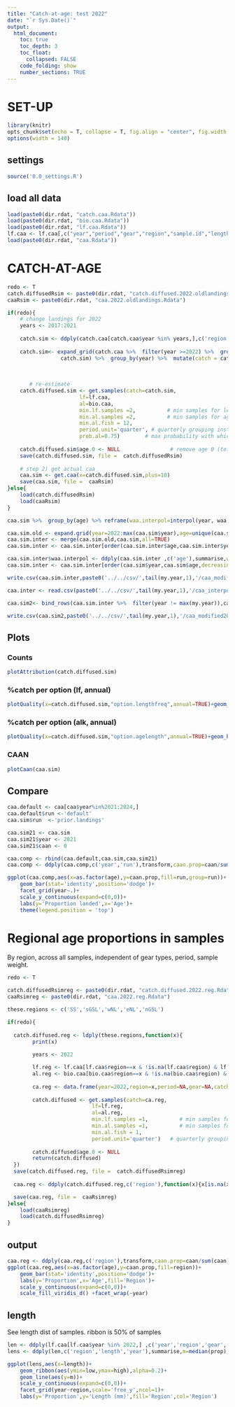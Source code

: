 ```yaml
---
title: "Catch-at-age: test 2022"
date: "`r Sys.Date()`"
output:
  html_document:
    toc: true
    toc_depth: 3
    toc_float:
      collapsed: FALSE
    code_folding: show
    number_sections: TRUE
---
```

    
# SET-UP
```r
library(knitr)
opts_chunk$set(echo = T, collapse = T, fig.align = "center", fig.width = 9, fig.height = 6, error=T)# error =T retruns error where fails
options(width = 140)
```    

## settings
```r
source('0.0_settings.R')
```

## load all data
```r
load(paste0(dir.rdat, "catch.caa.Rdata"))                                # from 2.0 caa
load(paste0(dir.rdat, "bio.caa.Rdata"))                                  # from 2.0 caa
load(paste0(dir.rdat, "lf.caa.Rdata"))                                   # from 2.0 caa
lf.caa <- lf.caa[,c("year","period","gear","region","sample.id","length","weight.unit","n")]
load(paste0(dir.rdat, "caa.Rdata"))                                      # from 2.0 caa - default caa
```

# CATCH-AT-AGE
```r
redo <- T
catch.diffusedRsim <- paste0(dir.rdat, "catch.diffused.2022.oldlandings.Rdata")
caaRsim <- paste0(dir.rdat, "caa.2022.oldlandings.Rdata")

if(redo){
    # change landings for 2022
    years <- 2017:2021
    
    catch.sim <- ddply(catch.caa[catch.caa$year %in% years,],c('region','period','gear'),summarise,catch=mean(catch)) # average proportions of last years
    
    catch.sim<- expand_grid(catch.caa %>%  filter(year >=2022) %>%  group_by(year) %>%  summarize(catchy=sum(catch)),
                 catch.sim) %>%  group_by(year) %>%  mutate(catch = catch / sum(catch) * catchy) %>%  dplyr::select(-catchy)
    
    
    
       # re-estimate
    catch.diffused.sim <- get.samples(catch=catch.sim,
                       lf=lf.caa, 
                       al=bio.caa,
                       min.lf.samples =2,          # min samples for length-frequency
                       min.al.samples =2,          # min samples for age-length key
                       min.al.fish = 12,
                       period.unit='quarter', # quarterly grouping instead of monthly
                       prob.al=0.75)        # max probability with which for a given length an age class might be missing in stratum specific  ALK
    
    catch.diffused.sim$age.0 <- NULL                # remove age 0 (total landings somewhat smaller)
    save(catch.diffused.sim, file =  catch.diffusedRsim)
    
    # step 2) get actual caa
    caa.sim <- get.caa(x=catch.diffused.sim,plus=10)
    save(caa.sim, file =  caaRsim)     
}else{
    load(catch.diffusedRsim)
    load(caaRsim) 
}

caa.sim %>%  group_by(age) %>% reframe(waa.interpol=interpol(year, waa, "linear",from = 2022,to=max(caa.sim$year), plot=F))

caa.sim.old <- expand.grid(year=2022:max(caa.sim$year),age=unique(caa.sim$age))
caa.sim.inter <- merge(caa.sim.old,caa.sim,all=TRUE)
caa.sim.inter <- caa.sim.inter[order(caa.sim.inter$age,caa.sim.inter$year),]

caa.sim.inter$waa.interpol <- ddply(caa.sim.inter ,c('age'),summarise,waa.interpol=interpol(year,waa,"linear",from = 2022,to=max(caa.sim.inter$year),title = age[1])[,c(6)])[,2]
caa.sim.inter <- caa.sim.inter[order(caa.sim$year,caa.sim$age,decreasing = F),]

write.csv(caa.sim.inter,paste0('../../csv/',tail(my.year,1),'/caa_modified2022_',max(my.year),'.csv'))

caa.inter <- read.csv(paste0('../../csv/',tail(my.year,1),'/caa_interpol.csv'))

caa.sim2<- bind_rows(caa.sim.inter %>%  filter(year != max(my.year)),caa.inter[,c(1:8,10)] %>%  filter(year==max(my.year)))

write.csv(caa.sim2,paste0('../../csv/',tail(my.year,1),'/caa_modified2022_2023.csv'))

```

## Plots{.tabset}
### Counts
```r
plotAttribution(catch.diffused.sim)
```

### %catch per option (lf, annual)
```r
plotQuality(x=catch.diffused.sim,"option.lengthfreq",annual=TRUE)+geom_hline(yintercept=0.5,col='lightgrey')
```

### %catch per option (alk, annual)
```r
plotQuality(x=catch.diffused.sim,"option.agelength",annual=TRUE)+geom_hline(yintercept=0.5,col='lightgrey')
```

### CAAN
```r
plotCaan(caa.sim)
```


## Compare
```r
caa.default <- caa[caa$year%in%2021:2024,]
caa.default$run <-'default'
caa.sim$run  <-'prior.landings'

caa.sim21 <- caa.sim
caa.sim21$year <- 2021
caa.sim21$caan <- 0

caa.comp <- rbind(caa.default,caa.sim,caa.sim21)
caa.comp <- ddply(caa.comp,c('year','run'),transform,caan.prop=caan/sum(caan))

ggplot(caa.comp,aes(x=as.factor(age),y=caan.prop,fill=run,group=run))+
    geom_bar(stat='identity',position='dodge')+
    facet_grid(year~.)+
    scale_y_continuous(expand=c(0,0))+
    labs(y='Proportion landed',x='Age')+
    theme(legend.position = 'top')

```

# Regional age proportions in samples
By region, across all samples, independent of gear types, period, sample weight. 
```r
redo <- T

catch.diffusedRsimreg <- paste0(dir.rdat, "catch.diffused.2022.reg.Rdata")
caaRsimreg <- paste0(dir.rdat, "caa.2022.reg.Rdata")

these.regions <- c('SS','sGSL','wNL','eNL','nGSL')

if(redo){
  
  catch.diffused.reg <- ldply(these.regions,function(x){
        print(x)
    
        years <- 2022

        lf.reg <- lf.caa[lf.caa$region==x & !is.na(lf.caa$region) & lf.caa$year %in% years,]
        al.reg <- bio.caa[bio.caa$region==x & !is.na(bio.caa$region) & bio.caa$year %in% years,]
        
        ca.reg <- data.frame(year=2022,region=x,period=NA,gear=NA,catch=1)   # !!! index like !!!! age-comp across all samples
                                              
        catch.diffused <- get.samples(catch=ca.reg,
                           lf=lf.reg, 
                           al=al.reg,
                           min.lf.samples =1,          # min samples for length-frequency
                           min.al.samples =1,          # min samples for age-length key
                           min.al.fish = 1,
                           period.unit='quarter')   # quarterly grouping instead of monthly
    
        catch.diffused$age.0 <- NULL                                             # remove age 0 ?? (total landings somewhat smaller)
        return(catch.diffused)
  })
  save(catch.diffused.reg, file =  catch.diffusedRsimreg)
  
  caa.reg <- ddply(catch.diffused.reg,c('region'),function(x){x[is.na(x)]<-0;get.caa(x,plus=10)})

  save(caa.reg, file =  caaRsimreg)
}else{ 
    load(caaRsimreg)
    load(catch.diffusedRsimreg)
}

```

## output
```r
caa.reg <- ddply(caa.reg,c('region'),transform,caan.prop=caan/sum(caan))
ggplot(caa.reg,aes(x=as.factor(age),y=caan.prop,fill=region))+
    geom_bar(stat='identity',position='dodge')+
    labs(y='Proportion',x='Age',fill='Region')+
    scale_y_continuous(expand=c(0,0))+
    scale_fill_viridis_d() +facet_wrap(~year)

```

## length
See length dist of samples. ribbon is 50% of samples
```r
len <- ddply(lf.caa[lf.caa$year %in% 2022,] ,c('year','region','gear','period','sample.id') ,transform,prop=n/sum(n)) 
lens <- ddply(len,c('region','length','year'),summarise,m=median(prop),low=quantile(prop,0.25),high=quantile(prop,0.75))

ggplot(lens,aes(x=length))+
    geom_ribbon(aes(ymin=low,ymax=high),alpha=0.2)+
    geom_line(aes(y=m))+
    scale_y_continuous(expand=c(0,0))+
    facet_grid(year~region,scale='free_y',ncol=1)+
    labs(y='Proportion',y='Length (mm)',fill='Region',col='Region') 

```


